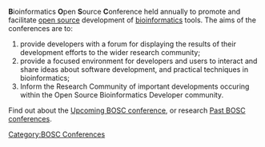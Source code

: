 '''B'''ioinformatics '''O'''pen '''S'''ource '''C'''onference held annually to promote and facilitate [[wp:open source|open source]] development of [[wp:bioinformatics|bioinformatics]] tools.  The aims of the conferences are to: 
# provide developers with a forum for displaying the results of their development efforts to the wider research community; 
# provide a focused environment for developers and users to interact and share ideas about software development, and practical techniques in bioinformatics; 
# Inform the Research Community of important developments occuring within the Open Source Bioinformatics Developer community.

Find out about the [[Upcoming BOSC conference]], or research [[Past BOSC conferences]].

[[Category:BOSC Conferences]]